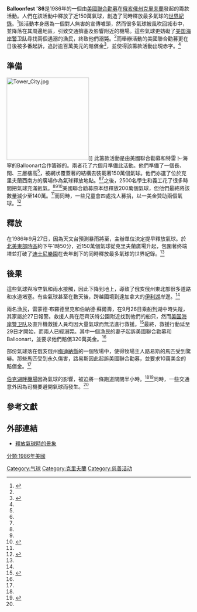 {{orphan|time=2015-10-28}}
{{Infobox event
| title                    = Balloonfest '86
| image                    =
| image_size               =
| caption                  =
| date                     = {{start date|1986|09|27}}
| time                     = [[北美東部時區|北美東部時區]]約13:50
| place                    = [[美國|美國]][[俄亥俄州|俄亥俄州]][[克里夫蘭_(俄亥俄州)|克里夫蘭]][[廣場|廣場]]
| coordinates              = {{Coord|41|29|59|N|81|41|38|W|region:US-OH_type:event|display=inline,title}}
| outcome                  = 創造同時釋放最多氣球的世界紀錄
| organizers               = [[美國聯合勸募|美國聯合勸募]]
}}
'''Balloonfest '86'''是1986年的一個由[[美國聯合勸募|美國聯合勸募]]在[[俄亥俄州|俄亥俄州]][[克里夫蘭_(俄亥俄州)|克里夫蘭]]發起的籌款活動。人們在該活動中釋放了近150萬氣球，創造了同時釋放最多氣球的[[世界紀錄|世界紀錄]]。<ref name=summer>{{cite book|url=http://books.google.co.il/books?id=cywLAwAAQBAJ&pg=PA65|title=Cleveland Summertime Memories: A Warm Look Back|first=Gail Ghetia|last=Bellamy|year=2013|publisher=Gray & Company|isbn=1938441508|page=65|access-date=2015-08-31|archive-date=2014-05-30|archive-url=https://web.archive.org/web/20140530063926/http://books.google.co.il/books?id=cywLAwAAQBAJ&pg=PA65|dead-url=no}}</ref>該活動本身應為一個對人無害的宣傳噱頭，然而很多氣球被風吹回城市中，並降落在其周邊地區，引致交通擠塞及影響附近的機場。這些氣球更妨礙了[[美国海岸警卫队|美国海岸警卫队]]尋找兩個遇溺的漁民，終致他們溺斃。<ref name="clevelandcom811"/>而舉辦活動的美國聯合勸募更在日後被多番起訴，追討逾百萬美元的賠償金<ref name="clevelandcom811">{{cite news | url=http://www.cleveland.com/remembers/index.ssf/2011/08/balloonfest_1986_the_spectacle.html | title=Balloonfest 1986, the spectacle that became a debacle: Cleveland Remembers | work=The Plain Dealer | date=August 15, 2011 | accessdate=March 15, 2014 | author=Kroll, John | archive-date=2015-08-31 | archive-url=https://web.archive.org/web/20150831063244/http://www.cleveland.com/remembers/index.ssf/2011/08/balloonfest_1986_the_spectacle.html | dead-url=no }}</ref>，並使得該籌款活動出現赤字。<ref name=michael/>

==準備==
[[File:Tower_City.jpg|225px]]]]
此籌款活動是由美國聯合勸募和特雷卜·海寧的Balloonart合作籌辦的。兩者花了六個月準備此活動。他們準備了一個長{{convert|250|ft}}、闊{{convert|150|ft}}、三層樓高<ref name=michael/>，被網狀覆蓋著的結構去裝載著150萬個氣球。他們亦選了位於克里夫蘭西南方的廣場作為氣球釋放地點。<ref name=summer/><ref name=huff/>之後，2500名學生和義工花了很多時間把氣球充滿氦氣。<ref name="clevelandcom811" /><ref name=michael/><ref name="wews813">{{cite news | url=http://www.newsnet5.com/news/news-archives/video-vault-clevelands-1986-balloonfest-the-world-record-that-went-bust | title=Cleveland's 1986 Balloonfest, the world record that went bust | publisher=WEWS | date=August 8, 2013 | accessdate=March 15, 2014 | author=Livingston, Tom | archive-url=https://web.archive.org/web/20151018115119/http://www.newsnet5.com/news/news-archives/video-vault-clevelands-1986-balloonfest-the-world-record-that-went-bust | archive-date=2015-10-18 | dead-url=yes }}</ref>美國聯合勸募原本想釋放200萬個氣球，但他們最終將該數量減少至140萬。<ref name=huff/>而同時，一些兒童會四處找人募捐，以一美金贊助兩個氣球。<ref name=huff>{{cite web|url=http://www.huffingtonpost.com/2014/04/24/millions-of-balloons-cleveland_n_5206936.html|title=Releasing 1.5 Million Balloons Into The Air Is A Bad Idea|first=Simon|last=McCormack|date=24 April 2014|accessdate=4 May 2014|work=The Huffington Post|archive-date=2015-08-21|archive-url=https://web.archive.org/web/20150821123336/http://www.huffingtonpost.com/2014/04/24/millions-of-balloons-cleveland_n_5206936.html|dead-url=no}}</ref>

==釋放==
在1986年9月27日，因為天文台預測暴雨將至，主辦單位決定提早釋放氣球。於[[北美東部時區|北美東部時區]]約下午1時50分，近150萬個氣球從克里夫蘭廣場升起，包圍著终端塔並打破了[[迪士尼樂園|迪士尼樂園]]在去年創下的同時釋放最多氣球的世界紀錄。<ref name="clevelandcom811" />

==後果==
這些氣球與冷空氣和雨水接觸，因此下降到地上，導致了俄亥俄州東北部很多道路和水道堵塞。有些氣球甚至在數天後，跨越國境到達加拿大的[[伊利湖|伊利湖]]岸邊。<ref name="wews813" />

兩名漁民，雷蒙德·布羅德里克和伯納德·蘇爾壽，在9月26日乘船到湖中時失蹤，其家屬於27日報警。救援人員在厄齊沃特公園附近找到他們的船只，然而[[美国海岸警卫队|美国海岸警卫队]]及直升機救援人員均因大量氣球而無法進行救援。<ref>{{cite web|url=http://gizmodo.com/that-time-cleveland-released-1-5-million-balloons-and-c-1565731191|title=That Time Cleveland Released 1.5 Million Balloons and Chaos Ensued|first=Jordan|last=Kushins|date=22 April 2014|accessdate=5 May 2014|publisher=Gizmodo|archive-date=2015-09-03|archive-url=https://web.archive.org/web/20150903053724/http://gizmodo.com/that-time-cleveland-released-1-5-million-balloons-and-c-1565731191|dead-url=no}}</ref>最終，救援行動延至29日才開始，而兩人已經溺斃。其中一個漁民的妻子起訴美國聯合勸募和Balloonart，並要求他們賠償320萬美金。<ref name="clevelandcom811" />

部份氣球落在俄亥俄州[[梅迪納縣_(俄亥俄州)|梅迪納縣]]的一個牧場中，使得牧場主人路易斯的馬匹受到驚嚇。那些馬匹受到永久傷害，路易斯因此起訴美國聯合勸募，並要求10萬美金的賠償金。<ref name="clevelandcom811" />

[[伯克湖畔機場|伯克湖畔機場]]因為氣球的影響，被迫將一條跑道關閉半小時。<ref name="clevelandcom811" /><ref name=michael>{{cite web|url=http://blog.cleveland.com/metro/2011/09/twenty-five_years_ago_thousand.html|title=25 years ago, thousands watched a balloon launch on Public Square|first=Michael|last=O'Malley|work=The Plain Dealer|date=26 September 2011|accessdate=5 May 2014|archive-date=2016-04-30|archive-url=https://web.archive.org/web/20160430093832/http://blog.cleveland.com/metro/2011/09/twenty-five_years_ago_thousand.html|dead-url=no}}</ref>同時，一些交通意外因為司機要避開氣球而發生。<ref name=michael/>

==參考文獻==
{{Reflist}}

==外部連結==
*[http://i.kinja-img.com/gawker-media/image/upload/s--DD3sgX0t--/c_fit,fl_progressive,q_80,w_636/jre5x8ny82t229bq9hpl.jpg 釋放氣球時的景象]{{Wayback|url=http://i.kinja-img.com/gawker-media/image/upload/s--DD3sgX0t--/c_fit,fl_progressive,q_80,w_636/jre5x8ny82t229bq9hpl.jpg |date=20160304102611 }}

[[Category:气球|Category:气球]]
[[Category:克里夫蘭|Category:克里夫蘭]]
[[Category:慈善活动|Category:慈善活动]]
[[分類:1986年美國|分類:1986年美國]]